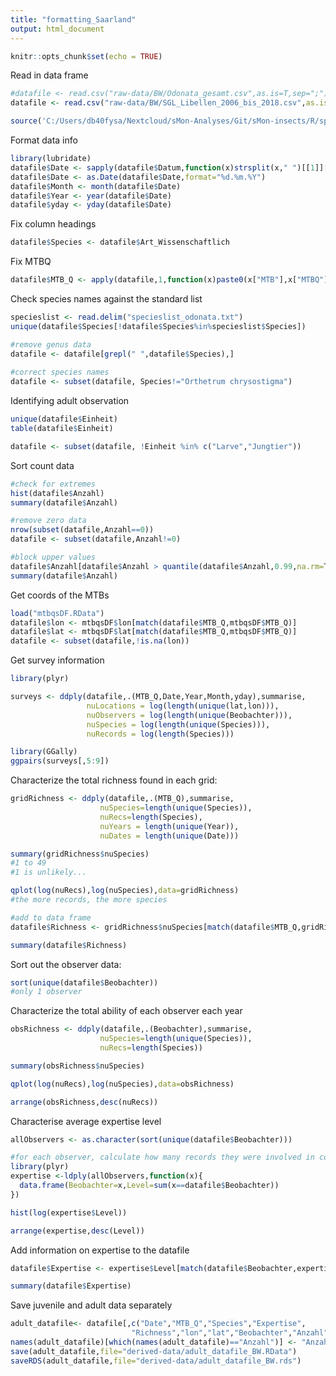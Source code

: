 ```yaml
---
title: "formatting_Saarland"
output: html_document
---
```


```r

knitr::opts_chunk$set(echo = TRUE)

```

Read in data frame

```r

#datafile <- read.csv("raw-data/BW/Odonata_gesamt.csv",as.is=T,sep=";")
datafile <- read.csv("raw-data/BW/SGL_Libellen_2006_bis_2018.csv",as.is=T,sep=";")

source('C:/Users/db40fysa/Nextcloud/sMon-Analyses/Git/sMon-insects/R/sparta_wrapper_functions.R')

```

Format data info

```r

library(lubridate)
datafile$Date <- sapply(datafile$Datum,function(x)strsplit(x," ")[[1]][1])
datafile$Date <- as.Date(datafile$Date,format="%d.%m.%Y")
datafile$Month <- month(datafile$Date)
datafile$Year <- year(datafile$Date)
datafile$yday <- yday(datafile$Date)

```

Fix column headings
```r

datafile$Species <- datafile$Art_Wissenschaftlich

```

Fix MTBQ
```r

datafile$MTB_Q <- apply(datafile,1,function(x)paste0(x["MTB"],x["MTBQ"]))

```

Check species names against the standard list

```r
specieslist <- read.delim("specieslist_odonata.txt")
unique(datafile$Species[!datafile$Species%in%specieslist$Species])

#remove genus data
datafile <- datafile[grepl(" ",datafile$Species),]
  
#correct species names
datafile <- subset(datafile, Species!="Orthetrum chrysostigma")


```

Identifying adult observation

```r

unique(datafile$Einheit)
table(datafile$Einheit)

datafile <- subset(datafile, !Einheit %in% c("Larve","Jungtier"))

```

Sort count data

```r


#check for extremes
hist(datafile$Anzahl)
summary(datafile$Anzahl)

#remove zero data
nrow(subset(datafile,Anzahl==0))
datafile <- subset(datafile,Anzahl!=0)

#block upper values
datafile$Anzahl[datafile$Anzahl > quantile(datafile$Anzahl,0.99,na.rm=T)] <- quantile(datafile$Anzahl,0.99,na.rm=T)
summary(datafile$Anzahl)

```

Get coords of the MTBs

```r
load("mtbqsDF.RData")
datafile$lon <- mtbqsDF$lon[match(datafile$MTB_Q,mtbqsDF$MTB_Q)]
datafile$lat <- mtbqsDF$lat[match(datafile$MTB_Q,mtbqsDF$MTB_Q)]
datafile <- subset(datafile,!is.na(lon))

```


Get survey information

```r

library(plyr)

surveys <- ddply(datafile,.(MTB_Q,Date,Year,Month,yday),summarise,
                 nuLocations = log(length(unique(lat,lon))),
                 nuObservers = log(length(unique(Beobachter))),
                 nuSpecies = log(length(unique(Species))),
                 nuRecords = log(length(Species)))

library(GGally)
ggpairs(surveys[,5:9])

```

Characterize the total richness found in each grid:

```r
gridRichness <- ddply(datafile,.(MTB_Q),summarise,
                    nuSpecies=length(unique(Species)),
                    nuRecs=length(Species),
                    nuYears = length(unique(Year)),
                    nuDates = length(unique(Date)))

summary(gridRichness$nuSpecies)
#1 to 49
#1 is unlikely...

qplot(log(nuRecs),log(nuSpecies),data=gridRichness)
#the more records, the more species

#add to data frame
datafile$Richness <- gridRichness$nuSpecies[match(datafile$MTB_Q,gridRichness$MTB_Q)]

summary(datafile$Richness)

```

Sort out the observer data:

```r

sort(unique(datafile$Beobachter))
#only 1 observer
```

Characterize the total ability of each observer each year

```r

obsRichness <- ddply(datafile,.(Beobachter),summarise,
                    nuSpecies=length(unique(Species)),
                    nuRecs=length(Species))

summary(obsRichness$nuSpecies)

qplot(log(nuRecs),log(nuSpecies),data=obsRichness)

arrange(obsRichness,desc(nuRecs))

```

Characterise average expertise level

```r

allObservers <- as.character(sort(unique(datafile$Beobachter)))

#for each observer, calculate how many records they were involved in collecting
library(plyr)
expertise <-ldply(allObservers,function(x){
  data.frame(Beobachter=x,Level=sum(x==datafile$Beobachter))
})

hist(log(expertise$Level))  

arrange(expertise,desc(Level))

```

Add information on expertise to the datafile

```r

datafile$Expertise <- expertise$Level[match(datafile$Beobachter,expertise$Beobachter)]

summary(datafile$Expertise)

```

Save juvenile and adult data separately

```r

adult_datafile<- datafile[,c("Date","MTB_Q","Species","Expertise",
                           "Richness","lon","lat","Beobachter","Anzahl")]
names(adult_datafile)[which(names(adult_datafile)=="Anzahl")] <- "Anzahl_min"
save(adult_datafile,file="derived-data/adult_datafile_BW.RData")
saveRDS(adult_datafile,file="derived-data/adult_datafile_BW.rds")

```



